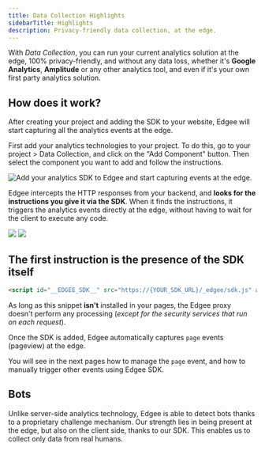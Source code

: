 ```yaml
---
title: Data Collection Highlights
sidebarTitle: Highlights
description: Privacy-friendly data collection, at the edge.
---
```


With *Data Collection*, you can run your current analytics solution at the edge, 100% privacy-friendly, and without any data loss,
whether it's **Google Analytics**, **Amplitude** or any other analytics tool, and even if it's your own first party analytics solution.

## How does it work?

After creating your project and adding the SDK to your website, Edgee will start capturing all the analytics events at the edge.

First add your analytics technologies to your project. To do this, go to your project > Data Collection, and click on the "Add Component" button. 
Then select the component you want to add and follow the instructions.

<Frame caption="Go to your project > Data Collection, then add your first component">
  <img
    src="/images/data-collection-catalog.png"
    alt="Add your analytics SDK to Edgee and start capturing events at the edge."
    align={"center"}
  />
</Frame>

Edgee intercepts the HTTP responses from your backend, and **looks for the instructions you give it via the SDK**. 
When it finds the instructions, it triggers the analytics events directly at the edge, without having to wait for the client to execute any code.

<img className="block dark:hidden" src="/images/instructions-light.png"/>
<img className="hidden dark:block" src="/images/instructions-dark.png"/>


## The first instruction is the presence of the SDK itself

```html
<script id="__EDGEE_SDK__" src="https://{YOUR_SDK_URL}/_edgee/sdk.js" async></script>
```

As long as this snippet **isn't** installed in your pages, the Edgee proxy 
doesn't perform any processing (_except for the security services that run on each request_).

Once the SDK is added, Edgee automatically captures `page` events (pageview) at the edge.

You will see in the next pages how to manage the `page` event, and how to manually trigger other events using Edgee SDK.


## Bots

Unlike server-side analytics technology, Edgee is able to detect bots thanks to a proprietary challenge mechanism. 
Our strength lies in being present at the edge, but also on the client side, thanks to our SDK.
This enables us to collect only data from real humans.
